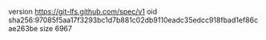 version https://git-lfs.github.com/spec/v1
oid sha256:97085f5aa17f3293bc1d7b881c02db9110eadc35edcc918fbad1ef86cae263be
size 6967
